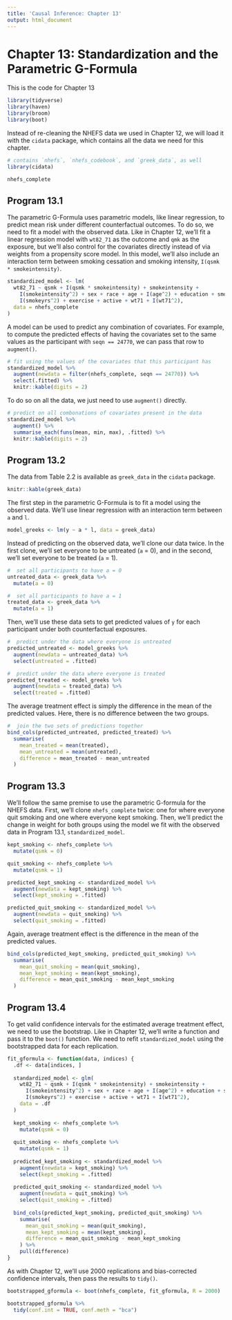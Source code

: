 ```yaml
---
title: 'Causal Inference: Chapter 13'
output: html_document
---
```


# Chapter 13: Standardization and the Parametric G-Formula

This is the code for Chapter 13

```r
library(tidyverse)
library(haven)
library(broom)
library(boot)
```

Instead of re-cleaning the NHEFS data we used in Chapter 12, we will load it with the `cidata` package, which contains all the data we need for this chapter.

```r
# contains `nhefs`, `nhefs_codebook`, and `greek_data`, as well
library(cidata)

nhefs_complete
```

## Program 13.1

The parametric G-Formula uses parametric models, like linear regression, to predict mean risk under different counterfactual outcomes. To do so, we need to fit a model with the observed data. Like in Chapter 12, we'll fit a linear regression model with `wt82_71` as the outcome and `qmk` as the exposure, but we'll also control for the covariates directly instead of via weights from a propensity score model. In this model, we'll also include an interaction term between smoking cessation and smoking intensity, `I(qsmk * smokeintensity)`. 

```r
standardized_model <- lm(
  wt82_71 ~ qsmk + I(qsmk * smokeintensity) + smokeintensity + 
    I(smokeintensity^2) + sex + race + age + I(age^2) + education + smokeyrs + 
    I(smokeyrs^2) + exercise + active + wt71 + I(wt71^2), 
  data = nhefs_complete
)
```

A model can be used to predict any combination of covariates. For example, to compute the predicted effects of having the covariates set to the same values as the participant with `seqn == 24770`, we can pass that row to `augment()`.

```r
# fit using the values of the covariates that this participant has
standardized_model %>% 
  augment(newdata = filter(nhefs_complete, seqn == 24770)) %>% 
  select(.fitted) %>% 
  knitr::kable(digits = 2)
```

To do so on all the data, we just need to use `augment()` directly. 

```r
# predict on all combonations of covariates present in the data
standardized_model %>% 
  augment() %>% 
  summarise_each(funs(mean, min, max), .fitted) %>% 
  knitr::kable(digits = 2)
```

## Program 13.2

The data from Table 2.2 is available as `greek_data` in the `cidata` package. 

```r
knitr::kable(greek_data)
```

The first step in the parametric G-Formula is to fit a model using the observed data. We'll use linear regression with an interaction term between `a` and `l`.

```r
model_greeks <- lm(y ~ a * l, data = greek_data)
```

Instead of predicting on the observed data, we'll clone our data twice. In the first clone, we'll set everyone to be untreated (`a` = 0), and in the second, we'll set everyone to be treated (`a` = 1).

```r
#  set all participants to have a = 0
untreated_data <- greek_data %>% 
  mutate(a = 0)

#  set all participants to have a = 1
treated_data <- greek_data %>% 
  mutate(a = 1)
```

Then, we'll use these data sets to get predicted values of `y` for each participant under both counterfactual exposures.

```r
#  predict under the data where everyone is untreated
predicted_untreated <- model_greeks %>% 
  augment(newdata = untreated_data) %>%
  select(untreated = .fitted)

#  predict under the data where everyone is treated
predicted_treated <- model_greeks %>% 
  augment(newdata = treated_data) %>%
  select(treated = .fitted)
```

The average treatment effect is simply the difference in the mean of the predicted values. Here, there is no difference between the two groups.

```r
#  join the two sets of predictions together
bind_cols(predicted_untreated, predicted_treated) %>% 
  summarise(
    mean_treated = mean(treated),
    mean_untreated = mean(untreated),
    difference = mean_treated - mean_untreated
  )
```


## Program 13.3

We'll follow the same premise to use the parametric G-formula for the NHEFS data. First, we'll clone `nhefs_complete` twice: one for where everyone quit smoking and one where everyone kept smoking. Then, we'll predict the change in weight for both groups using the model we fit with the observed data in Program 13.1, `standardized_model`.

```r
kept_smoking <- nhefs_complete %>% 
  mutate(qsmk = 0)

quit_smoking <- nhefs_complete %>% 
  mutate(qsmk = 1)

predicted_kept_smoking <- standardized_model %>% 
  augment(newdata = kept_smoking) %>%
  select(kept_smoking = .fitted)

predicted_quit_smoking <- standardized_model %>% 
  augment(newdata = quit_smoking) %>%
  select(quit_smoking = .fitted)
```

Again, average treatment effect is the difference in the mean of the predicted values.

```r
bind_cols(predicted_kept_smoking, predicted_quit_smoking) %>% 
  summarise(
    mean_quit_smoking = mean(quit_smoking),
    mean_kept_smoking = mean(kept_smoking),
    difference = mean_quit_smoking - mean_kept_smoking
  )
```

## Program 13.4

To get valid confidence intervals for the estimated average treatment effect, we need to use the bootstrap. Like in Chapter 12, we'll write a function and pass it to the `boot()` function. We need to refit `standardized_model` using the bootstrapped data for each replication. 

```r
fit_gformula <- function(data, indices) {
  .df <- data[indices, ]
  
  standardized_model <- glm(
    wt82_71 ~ qsmk + I(qsmk * smokeintensity) + smokeintensity + 
      I(smokeintensity^2) + sex + race + age + I(age^2) + education + smokeyrs + 
      I(smokeyrs^2) + exercise + active + wt71 + I(wt71^2), 
    data = .df
  )
  
  kept_smoking <- nhefs_complete %>% 
    mutate(qsmk = 0)
  
  quit_smoking <- nhefs_complete %>% 
    mutate(qsmk = 1)
  
  predicted_kept_smoking <- standardized_model %>% 
    augment(newdata = kept_smoking) %>%
    select(kept_smoking = .fitted)
  
  predicted_quit_smoking <- standardized_model %>% 
    augment(newdata = quit_smoking) %>%
    select(quit_smoking = .fitted)
  
  bind_cols(predicted_kept_smoking, predicted_quit_smoking) %>% 
    summarise(
      mean_quit_smoking = mean(quit_smoking),
      mean_kept_smoking = mean(kept_smoking),
      difference = mean_quit_smoking - mean_kept_smoking
    ) %>% 
    pull(difference)
}
```

As with Chapter 12, we'll use 2000 replications and bias-corrected confidence intervals, then pass the results to `tidy()`.

```r
bootstrapped_gformula <- boot(nhefs_complete, fit_gformula, R = 2000)

bootstrapped_gformula %>% 
  tidy(conf.int = TRUE, conf.meth = "bca")
```